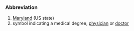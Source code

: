 ===Abbreviation===
#[[Maryland]] (US state)
#symbol indicating a medical degree, [[physician]] or [[doctor]]